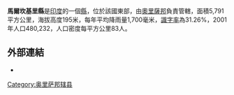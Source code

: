 '''馬爾坎基里縣'''是[[印度|印度]]的一個[[縣|縣]]，位於該國東部，由[[奧里薩邦|奧里薩邦]]負責管轄，面積5,791平方公里，海拔高度195米，每年平均降雨量1,700毫米，[[識字率|識字率]]為31.26%，2001年人口480,232，人口密度每平方公里83人。

==外部連結==
* {{official website|http://malkangiri.nic.in/}}

{{奥里萨邦行政区划小作品}}
[[Category:奥里萨邦辖县|Category:奥里萨邦辖县]]